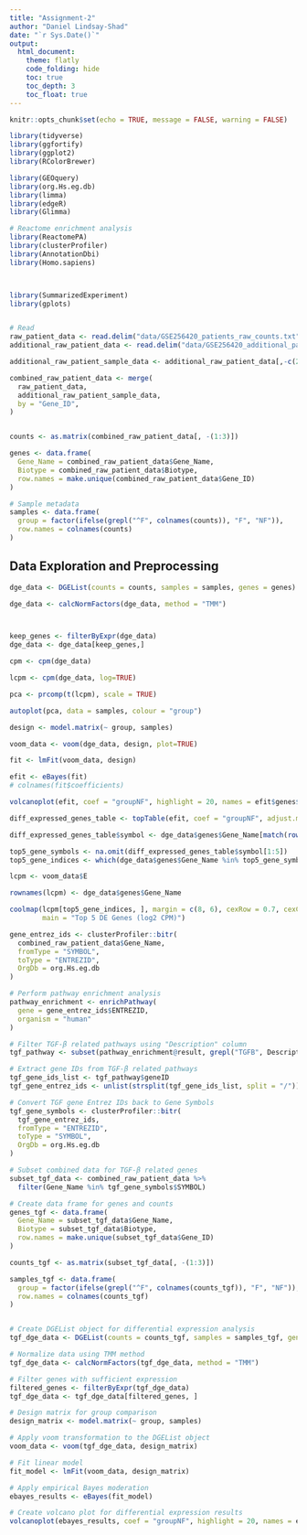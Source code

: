 ```yaml
---
title: "Assignment-2"
author: "Daniel Lindsay-Shad"
date: "`r Sys.Date()`"
output:
  html_document:
    theme: flatly
    code_folding: hide
    toc: true
    toc_depth: 3
    toc_float: true
---
```


```r
knitr::opts_chunk$set(echo = TRUE, message = FALSE, warning = FALSE)
```

```r
library(tidyverse)
library(ggfortify)
library(ggplot2)
library(RColorBrewer)

library(GEOquery)
library(org.Hs.eg.db)
library(limma)
library(edgeR)
library(Glimma)

# Reactome enrichment analysis
library(ReactomePA)
library(clusterProfiler)
library(AnnotationDbi)
library(Homo.sapiens)



library(SummarizedExperiment)
library(gplots)


# Read 
raw_patient_data <- read.delim("data/GSE256420_patients_raw_counts.txt", check.names = FALSE)
additional_raw_patient_data <- read.delim("data/GSE256420_additional_patients_raw_counts.txt", check.names = FALSE)

additional_raw_patient_sample_data <- additional_raw_patient_data[,-c(2:3)]

combined_raw_patient_data <- merge(
  raw_patient_data,
  additional_raw_patient_sample_data,
  by = "Gene_ID",
)


counts <- as.matrix(combined_raw_patient_data[, -(1:3)])

genes <- data.frame(
  Gene_Name = combined_raw_patient_data$Gene_Name,
  Biotype = combined_raw_patient_data$Biotype,
  row.names = make.unique(combined_raw_patient_data$Gene_ID)
)

# Sample metadata 
samples <- data.frame(
  group = factor(ifelse(grepl("^F", colnames(counts)), "F", "NF")),
  row.names = colnames(counts)
)
```


## Data Exploration and Preprocessing
```r

dge_data <- DGEList(counts = counts, samples = samples, genes = genes)

dge_data <- calcNormFactors(dge_data, method = "TMM")



keep_genes <- filterByExpr(dge_data)
dge_data <- dge_data[keep_genes,]

cpm <- cpm(dge_data)

lcpm <- cpm(dge_data, log=TRUE)

pca <- prcomp(t(lcpm), scale = TRUE)

autoplot(pca, data = samples, colour = "group")
```

```r
design <- model.matrix(~ group, samples)

voom_data <- voom(dge_data, design, plot=TRUE)

fit <- lmFit(voom_data, design)

efit <- eBayes(fit)
# colnames(fit$coefficients)

volcanoplot(efit, coef = "groupNF", highlight = 20, names = efit$genes$Gene_Name)
```

```r
diff_expressed_genes_table <- topTable(efit, coef = "groupNF", adjust.method = "fdr", p.value = 0.05, number = Inf)

diff_expressed_genes_table$symbol <- dge_data$genes$Gene_Name[match(rownames(diff_expressed_genes_table), rownames(dge_data))]

top5_gene_symbols <- na.omit(diff_expressed_genes_table$symbol[1:5]) 
top5_gene_indices <- which(dge_data$genes$Gene_Name %in% top5_gene_symbols)

lcpm <- voom_data$E

rownames(lcpm) <- dge_data$genes$Gene_Name

coolmap(lcpm[top5_gene_indices, ], margin = c(8, 6), cexRow = 0.7, cexCol = 0.7,
        main = "Top 5 DE Genes (log2 CPM)")

```

```r
gene_entrez_ids <- clusterProfiler::bitr(
  combined_raw_patient_data$Gene_Name, 
  fromType = "SYMBOL", 
  toType = "ENTREZID", 
  OrgDb = org.Hs.eg.db
)

# Perform pathway enrichment analysis
pathway_enrichment <- enrichPathway(
  gene = gene_entrez_ids$ENTREZID, 
  organism = "human"
)

# Filter TGF-β related pathways using "Description" column
tgf_pathway <- subset(pathway_enrichment@result, grepl("TGFB", Description))

# Extract gene IDs from TGF-β related pathways
tgf_gene_ids_list <- tgf_pathway$geneID
tgf_gene_entrez_ids <- unlist(strsplit(tgf_gene_ids_list, split = "/"))

# Convert TGF gene Entrez IDs back to Gene Symbols
tgf_gene_symbols <- clusterProfiler::bitr(
  tgf_gene_entrez_ids, 
  fromType = "ENTREZID", 
  toType = "SYMBOL", 
  OrgDb = org.Hs.eg.db
)

# Subset combined data for TGF-β related genes
subset_tgf_data <- combined_raw_patient_data %>%
  filter(Gene_Name %in% tgf_gene_symbols$SYMBOL)

# Create data frame for genes and counts
genes_tgf <- data.frame(
  Gene_Name = subset_tgf_data$Gene_Name,
  Biotype = subset_tgf_data$Biotype,
  row.names = make.unique(subset_tgf_data$Gene_ID)
)

counts_tgf <- as.matrix(subset_tgf_data[, -(1:3)])

samples_tgf <- data.frame(
  group = factor(ifelse(grepl("^F", colnames(counts_tgf)), "F", "NF")),
  row.names = colnames(counts_tgf)
)


# Create DGEList object for differential expression analysis
tgf_dge_data <- DGEList(counts = counts_tgf, samples = samples_tgf, genes = genes_tgf)

# Normalize data using TMM method
tgf_dge_data <- calcNormFactors(tgf_dge_data, method = "TMM")

# Filter genes with sufficient expression
filtered_genes <- filterByExpr(tgf_dge_data)
tgf_dge_data <- tgf_dge_data[filtered_genes, ]

# Design matrix for group comparison
design_matrix <- model.matrix(~ group, samples)

# Apply voom transformation to the DGEList object
voom_data <- voom(tgf_dge_data, design_matrix)

# Fit linear model
fit_model <- lmFit(voom_data, design_matrix)

# Apply empirical Bayes moderation
ebayes_results <- eBayes(fit_model)

# Create volcano plot for differential expression results
volcanoplot(ebayes_results, coef = "groupNF", highlight = 20, names = ebayes_results$genes$Gene_Name)







```